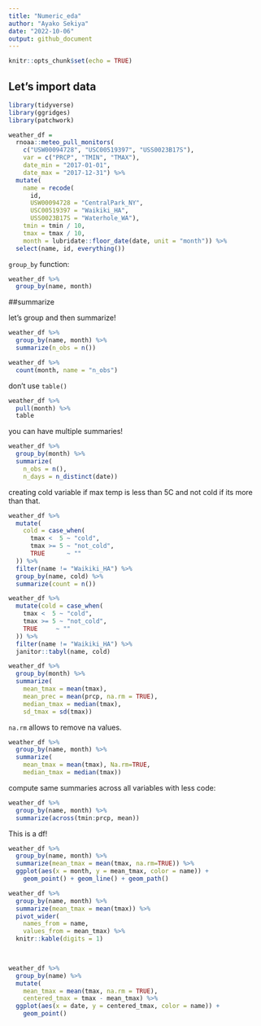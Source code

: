 ```yaml
---
title: "Numeric_eda"
author: "Ayako Sekiya"
date: "2022-10-06"
output: github_document
---
```


```r
knitr::opts_chunk$set(echo = TRUE)
```

## Let's import data
```r
library(tidyverse)
library(ggridges)
library(patchwork)
```

```r
weather_df =  
  rnoaa::meteo_pull_monitors(
    c("USW00094728", "USC00519397", "USS0023B17S"),
    var = c("PRCP", "TMIN", "TMAX"), 
    date_min = "2017-01-01",
    date_max = "2017-12-31") %>%
  mutate(
    name = recode(
      id, 
      USW00094728 = "CentralPark_NY", 
      USC00519397 = "Waikiki_HA",
      USS0023B17S = "Waterhole_WA"),
    tmin = tmin / 10,
    tmax = tmax / 10,
    month = lubridate::floor_date(date, unit = "month")) %>%
  select(name, id, everything())
```

`group_by` function: 

```r
weather_df %>%
  group_by(name, month)
```

##summarize

let's group and then summarize!

```r
weather_df %>%
  group_by(name, month) %>%
  summarize(n_obs = n())
```

```r
weather_df %>%
  count(month, name = "n_obs")
```

don't use `table()`
```r
weather_df %>%
  pull(month) %>% 
  table
```

you can have multiple summaries!

```r
weather_df %>%
  group_by(month) %>%
  summarize(
    n_obs = n(),
    n_days = n_distinct(date))
```

creating cold variable if max temp is less than 5C and not cold if its more than that. 
```r
weather_df %>% 
  mutate(
    cold = case_when(
      tmax <  5 ~ "cold",
      tmax >= 5 ~ "not_cold",
      TRUE      ~ ""
  )) %>% 
  filter(name != "Waikiki_HA") %>% 
  group_by(name, cold) %>% 
  summarize(count = n())
```


```r
weather_df %>% 
  mutate(cold = case_when(
    tmax <  5 ~ "cold",
    tmax >= 5 ~ "not_cold",
    TRUE     ~ ""
  )) %>% 
  filter(name != "Waikiki_HA") %>% 
  janitor::tabyl(name, cold)
```

```r
weather_df %>%
  group_by(month) %>%
  summarize(
    mean_tmax = mean(tmax),
    mean_prec = mean(prcp, na.rm = TRUE),
    median_tmax = median(tmax),
    sd_tmax = sd(tmax))
```

`na.rm` allows to remove na values.

```r
weather_df %>%
  group_by(name, month) %>%
  summarize(
    mean_tmax = mean(tmax), Na.rm=TRUE,
    median_tmax = median(tmax))
```

compute same summaries across all variables with less code: 

```r
weather_df %>%
  group_by(name, month) %>%
  summarize(across(tmin:prcp, mean))
```

This is a df!

```r
weather_df %>%
  group_by(name, month) %>%
  summarize(mean_tmax = mean(tmax, na.rm=TRUE)) %>%
  ggplot(aes(x = month, y = mean_tmax, color = name)) + 
    geom_point() + geom_line() + geom_path()
```

```r
weather_df %>%
  group_by(name, month) %>%
  summarize(mean_tmax = mean(tmax)) %>% 
  pivot_wider(
    names_from = name,
    values_from = mean_tmax) %>% 
  knitr::kable(digits = 1)

  
```

```r
weather_df %>%
  group_by(name) %>%
  mutate(
    mean_tmax = mean(tmax, na.rm = TRUE),
    centered_tmax = tmax - mean_tmax) %>% 
  ggplot(aes(x = date, y = centered_tmax, color = name)) + 
    geom_point() 
```

